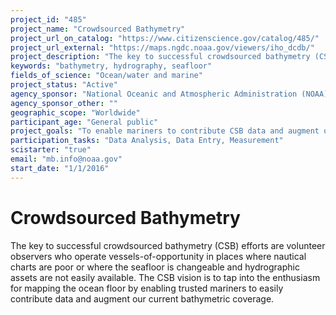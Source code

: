 ```yaml
---
project_id: "485"
project_name: "Crowdsourced Bathymetry"
project_url_on_catalog: "https://www.citizenscience.gov/catalog/485/"
project_url_external: "https://maps.ngdc.noaa.gov/viewers/iho_dcdb/"
project_description: "The key to successful crowdsourced bathymetry (CSB) efforts are volunteer observers who operate vessels-of-opportunity in places where nautical charts are poor or where the seafloor is changeable and hydrographic assets are not easily available. The CSB vision is to tap into the enthusiasm for mapping the ocean floor by enabling trusted mariners to easily contribute data and augment our current bathymetric coverage."
keywords: "bathymetry, hydrography, seafloor"
fields_of_science: "Ocean/water and marine"
project_status: "Active"
agency_sponsor: "National Oceanic and Atmospheric Administration (NOAA)"
agency_sponsor_other: ""
geographic_scope: "Worldwide"
participant_age: "General public"
project_goals: "To enable mariners to contribute CSB data and augment our current bathymetric coverage. NOAA\u2019s objective is to provide the required infrastructure to archive and distribute global data contributed from users worldwide, encourage participation from the maritime community, and explore options for scalable storage as the data volumes grow."
participation_tasks: "Data Analysis, Data Entry, Measurement"
scistarter: "true"
email: "mb.info@noaa.gov"
start_date: "1/1/2016"
---
```


# Crowdsourced Bathymetry

The key to successful crowdsourced bathymetry (CSB) efforts are volunteer observers who operate vessels-of-opportunity in places where nautical charts are poor or where the seafloor is changeable and hydrographic assets are not easily available. The CSB vision is to tap into the enthusiasm for mapping the ocean floor by enabling trusted mariners to easily contribute data and augment our current bathymetric coverage.
